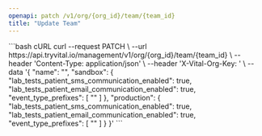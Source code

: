 ```yaml
---
openapi: patch /v1/org/{org_id}/team/{team_id}
title: "Update Team"
---
```



<OrgManagementAPI />


<RequestExample>
```bash cURL
curl --request PATCH \
  --url https://api.tryvital.io/management/v1/org/{org_id}/team/{team_id} \
  --header 'Content-Type: application/json' \
  --header 'X-Vital-Org-Key: <api-key>' \
  --data '{
  "name": "<string>",
  "sandbox": {
    "lab_tests_patient_sms_communication_enabled": true,
    "lab_tests_patient_email_communication_enabled": true,
    "event_type_prefixes": [
      "<string>"
    ]
  },
  "production": {
    "lab_tests_patient_sms_communication_enabled": true,
    "lab_tests_patient_email_communication_enabled": true,
    "event_type_prefixes": [
      "<string>"
    ]
  }
}'
```
</RequestExample>

